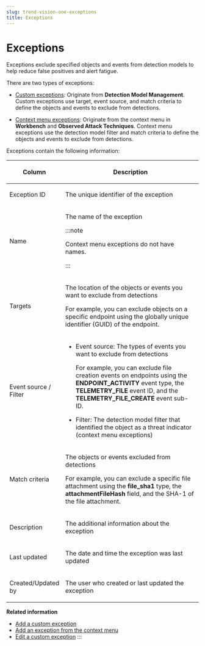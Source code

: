 ```yaml
---
slug: trend-vision-one-exceptions
title: Exceptions
---
```

# Exceptions

Exceptions exclude specified objects and events from detection models to help reduce false positives and alert fatigue.

There are two types of exceptions:

- [Custom exceptions](adding-custom-exception.mdx): Originate from **Detection Model Management**. Custom exceptions use target, event source, and match criteria to define the objects and events to exclude from detections.

- [Context menu exceptions](adding-exception-context-menu.mdx): Originate from the context menu in **Workbench** and **Observed Attack Techniques**. Context menu exceptions use the detection model filter and match criteria to define the objects and events to exclude from detections.

Exceptions contain the following information:

<table>
<colgroup>
<col style="width: 25%" />
<col style="width: 75%" />
</colgroup>
<thead>
<tr>
<th><p>Column</p></th>
<th><p>Description</p></th>
</tr>
</thead>
<tbody>
<tr>
<td><p>Exception ID</p></td>
<td><p>The unique identifier of the exception</p></td>
</tr>
<tr>
<td><p>Name</p></td>
<td><p>The name of the exception</p>


:::note

<p>Context menu exceptions do not have names.</p>


:::

</td>
</tr>
<tr>
<td><p>Targets</p></td>
<td><p>The location of the objects or events you want to exclude from detections</p>
<p>For example, you can exclude objects on a specific endpoint using the globally unique identifier (GUID) of the endpoint.</p></td>
</tr>
<tr>
<td><p>Event source / Filter</p></td>
<td><ul>
<li><p>Event source: The types of events you want to exclude from detections</p>
<p>For example, you can exclude file creation events on endpoints using the <strong>ENDPOINT_ACTIVITY</strong> event type, the <strong>TELEMETRY_FILE</strong> event ID, and the <strong>TELEMETRY_FILE_CREATE</strong> event sub-ID.</p></li>
<li><p>Filter: The detection model filter that identified the object as a threat indicator (context menu exceptions)</p></li>
</ul></td>
</tr>
<tr>
<td><p>Match criteria</p></td>
<td><p>The objects or events excluded from detections</p>
<p>For example, you can exclude a specific file attachment using the <strong>file_sha1</strong> type, the <strong>attachmentFileHash</strong> field, and the SHA-1 of the file attachment.</p></td>
</tr>
<tr>
<td><p>Description</p></td>
<td><p>The additional information about the exception</p></td>
</tr>
<tr>
<td><p>Last updated</p></td>
<td><p>The date and time the exception was last updated</p></td>
</tr>
<tr>
<td><p>Created/Updated by</p></td>
<td><p>The user who created or last updated the exception</p></td>
</tr>
</tbody>
</table>

**Related information**

- [Add a custom exception](adding-custom-exception.md "Create a custom exception to exclude specified objects or events from future detections.")
- [Add an exception from the context menu](adding-exception-context-menu.md "During alert investigation, you can exclude objects from future detections.")
- [Edit a custom exception](editing-custom-exception.md "Edit the settings of a custom exception.")
:::
